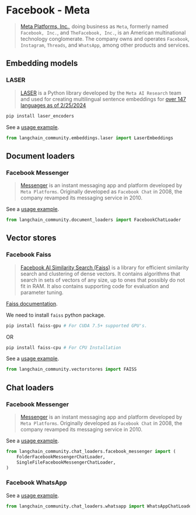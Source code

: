 # Facebook - Meta

>[Meta Platforms, Inc.](https://www.facebook.com/), doing business as `Meta`, formerly
> named `Facebook, Inc.`, and `TheFacebook, Inc.`, is an American multinational technology
> conglomerate. The company owns and operates `Facebook`, `Instagram`, `Threads`,
> and `WhatsApp`, among other products and services.

## Embedding models

### LASER

>[LASER](https://github.com/facebookresearch/LASER) is a Python library developed by
> the `Meta AI Research` team and used for
> creating multilingual sentence embeddings for
> [over 147 languages as of 2/25/2024](https://github.com/facebookresearch/flores/blob/main/flores200/README.md#languages-in-flores-200)

```bash
pip install laser_encoders
```

See a [usage example](/oss/integrations/text_embedding/laser).

```python
from langchain_community.embeddings.laser import LaserEmbeddings
```

## Document loaders

### Facebook Messenger

>[Messenger](https://en.wikipedia.org/wiki/Messenger_(software)) is an instant messaging app and
> platform developed by `Meta Platforms`. Originally developed as `Facebook Chat` in 2008, the company revamped its
> messaging service in 2010.

See a [usage example](/oss/integrations/document_loaders/facebook_chat).

```python
from langchain_community.document_loaders import FacebookChatLoader
```

## Vector stores

### Facebook Faiss

>[Facebook AI Similarity Search (Faiss)](https://engineering.fb.com/2017/03/29/data-infrastructure/faiss-a-library-for-efficient-similarity-search/)
> is a library for efficient similarity search and clustering of dense vectors. It contains algorithms that
> search in sets of vectors of any size, up to ones that possibly do not fit in RAM. It also contains supporting
> code for evaluation and parameter tuning.

[Faiss documentation](https://faiss.ai/).

We need to install `faiss` python package.

```bash
pip install faiss-gpu # For CUDA 7.5+ supported GPU's.
```

OR

```bash
pip install faiss-cpu # For CPU Installation
```

See a [usage example](/oss/integrations/vectorstores/faiss).

```python
from langchain_community.vectorstores import FAISS
```

## Chat loaders

### Facebook Messenger

>[Messenger](https://en.wikipedia.org/wiki/Messenger_(software)) is an instant messaging app and
> platform developed by `Meta Platforms`. Originally developed as `Facebook Chat` in 2008, the company revamped its
> messaging service in 2010.

See a [usage example](/oss/integrations/chat_loaders/facebook).

```python
from langchain_community.chat_loaders.facebook_messenger import (
    FolderFacebookMessengerChatLoader,
    SingleFileFacebookMessengerChatLoader,
)
```

### Facebook WhatsApp

See a [usage example](/oss/integrations/chat_loaders/whatsapp).

```python
from langchain_community.chat_loaders.whatsapp import WhatsAppChatLoader
```
